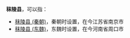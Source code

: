 '''秣陵县'''，可以指：
*[[秣陵县_(秦朝)|秣陵县 (秦朝)]]，秦朝时设置，在今江苏省南京市
*[[秣陵县_(东魏)|秣陵县 (东魏)]]，东魏时设置，在今河南省周口市

{{Disambig|M|Cat=三字中国县名消歧义}}